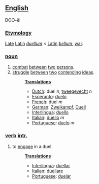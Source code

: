 ==[[English]]==

DOO-ël

===[[Etymology]]===

[[Late]] [[Latin]] ''[[duellum]]'' < [[Latin]] ''[[bellum]]'', [[war]].

===[[noun]]===

# [[combat]] [[between]] [[two]] [[person|persons]].
# [[struggle]] [[between]] [[two]] [[contend|contending]] [[idea|ideas]].
#:'''[[Translation]]s'''
#:*[[Dutch]]: duel ''n'', [[tweegevecht]] ''n''
#:*[[Esperanto]]: [[duelo]]
#:*[[French]]: duel ''m''
#:*[[German]]: [[Zweikampf]], [[Duell]]
#:*[[Interlingua]]: [[duello]]
#:*[[Italian]]: [[duello]] ''m''
#:*[[Portuguese]]: [[duelo]] ''m''

===[[verb]] [[intransitive|intr.]]===

#to [[engage]] in a duel.
#:'''[[Translation]]s'''
#:*[[Interlingua]]: [[duellar]]
#:*[[Italian]]: [[duellare]]
#:*[[Portuguese]]: [[duelar]]